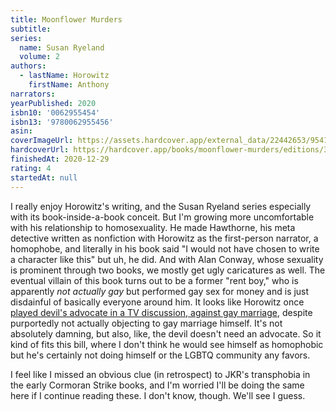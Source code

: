 ```yaml
---
title: Moonflower Murders
subtitle:
series:
  name: Susan Ryeland
  volume: 2
authors:
  - lastName: Horowitz
    firstName: Anthony
narrators:
yearPublished: 2020
isbn10: '0062955454'
isbn13: '9780062955456'
asin:
coverImageUrl: https://assets.hardcover.app/external_data/22442653/9541ac4b579c0039b700f6c8aaadb3fcd9462902.jpeg
hardcoverUrl: https://hardcover.app/books/moonflower-murders/editions/31497137
finishedAt: 2020-12-29
rating: 4
startedAt: null
---
```



I really enjoy Horowitz's writing, and the Susan Ryeland series especially with its book-inside-a-book conceit. But I'm growing more uncomfortable with his relationship to homosexuality. He made Hawthorne, his meta detective written as nonfiction with Horowitz as the first-person narrator, a homophobe, and literally in his book said "I would not have chosen to write a character like this" but uh, he did. And with Alan Conway, whose sexuality is prominent through two books, we mostly get ugly caricatures as well. <Spoiler>The eventual villain of this book turns out to be a former "rent boy," who is apparently _not actually gay_ but performed gay sex for money and is just disdainful of basically everyone around him.</Spoiler> It looks like Horowitz once [played devil's advocate in a TV discussion, against gay marriage](https://www.anthonyhorowitz.com/journalism/article/anthony-horowitz-on-potentially-ruinous-tv-appearances), despite purportedly not actually objecting to gay marriage himself. It's not absolutely damning, but also, like, the devil doesn't need an advocate. So it kind of fits this bill, where I don't think he would see himself as homophobic but he's certainly not doing himself or the LGBTQ community any favors.

I feel like I missed an obvious clue (in retrospect) to JKR's transphobia in the early Cormoran Strike books, and I'm worried I'll be doing the same here if I continue reading these. I don't know, though. We'll see I guess.
